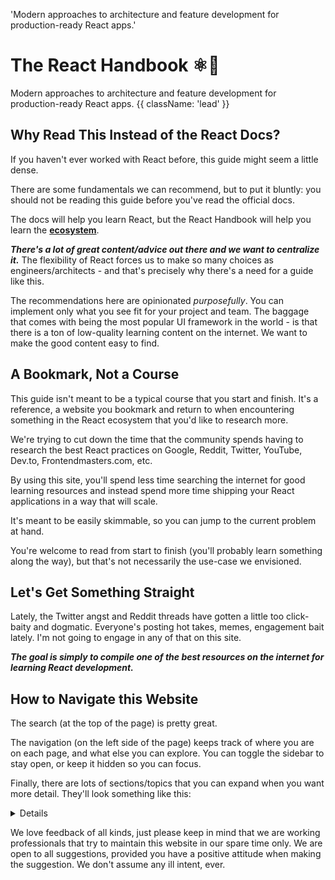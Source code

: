 
  'Modern approaches to architecture and feature development for production-ready React apps.'

# The React Handbook **⚛🤌**

Modern approaches to architecture and feature development for production-ready React apps. {{ className: 'lead' }}

## Why Read This Instead of the React Docs?

If you haven't ever worked with React before, this guide might seem a little dense.

There are some <Resource url='/fundamentals'>fundamentals</Resource> we can recommend, but to put it bluntly: you should not be reading this guide before you've read the <Resource url='https://react.dev/'>official docs</Resource>.

The docs will help you learn React, but the <Resource url='/about'>React Handbook</Resource> will help you learn the <u>**ecosystem**</u>.

***There's a lot of great content/advice out there and we want to centralize it.*** The flexibility of React forces us to make so many choices as engineers/architects - and that's precisely why there's a need for a guide like this.

The recommendations here are opinionated _purposefully_. You can implement only what you see fit for your project and team. The baggage that comes with being the most popular UI framework in the world - is that there is a ton of low-quality learning content on the internet. We want to make the good content easy to find.

## A Bookmark, Not a Course

This guide isn't meant to be a typical course that you start and finish. It's a reference, a website you bookmark and return to when encountering something in the React ecosystem that you'd like to research more.

We're trying to cut down the time that the community spends having to research the best React practices on Google, Reddit, Twitter, YouTube, Dev.to, Frontendmasters.com, etc.

By using this site, you'll spend less time searching the internet for good learning resources and instead spend more time shipping your React applications in a way that will scale.

It's meant to be easily skimmable, so you can jump to the current problem at hand.

You're welcome to read from start to finish (you'll probably learn something along the way), but that's not necessarily the use-case we envisioned.

## Let's Get Something Straight

Lately, the Twitter angst and Reddit threads have gotten a little too click-baity and dogmatic. Everyone's posting hot takes, memes, engagement bait lately. I'm not going to engage in any of that on this site.

***The goal is simply to compile one of the best resources on the internet for learning React development.***

## How to Navigate this Website

The search (at the top of the page) is pretty great.

The navigation (on the left side of the page) keeps track of where you are on each page, and what else you can explore. You can toggle the sidebar to stay open, or keep it hidden so you can focus.

Finally, there are lots of sections/topics that you can expand when you want more detail. They'll look something like this:

<Details>
<LeadHeading>We're looking for contributors!</LeadHeading>
If you are interested in working in open-source/public, you can <Resource url='https://reacthandbook.dev/'>get involved with us on GitHub</Resource>.
</Details>

We love feedback of all kinds, just please keep in mind that we are working professionals that try to maintain this website in our spare time only. We are open to all suggestions, provided you have a positive attitude when making the suggestion. We don't assume any ill intent, ever.

